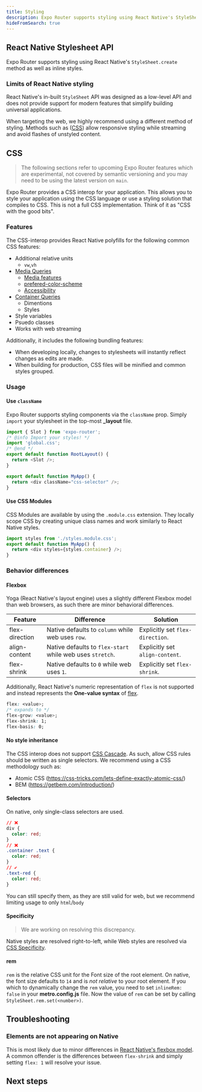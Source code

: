 ```yaml
---
title: Styling
description: Expo Router supports styling using React Native's StyleSheet API, and the experimental support for CSS on web and Tailwind.
hideFromSearch: true
---
```



## React Native Stylesheet API

Expo Router supports styling using React Native's `StyleSheet.create` method as well as inline styles.

### Limits of React Native styling

React Native's in-built `StyleSheet` API was designed as a low-level API and does not provide support for modern features that simplify building universal applications.

When targeting the web, we highly recommend using a different method of styling. Methods such as ([CSS](/router/styling/css_web/)) allow responsive styling while streaming and avoid flashes of unstyled content.

## CSS

> The following sections refer to upcoming Expo Router features which are experimental, not covered by semantic versioning and you may need to be using the latest version on `main`.

Expo Router provides a CSS interop for your application. This allows you to style your application using the CSS language or use a styling solution that compiles to CSS. This is not a full CSS implementation. Think of it as "CSS with the good bits".

### Features

The CSS-interop provides React Native polyfills for the following common CSS features:

- Additional relative units
  - `vw`,`vh`
- [Media Queries](https://developer.mozilla.org/en-US/docs/Web/CSS/Media_Queries/Using_media_queries)
  - [Media features](https://developer.mozilla.org/en-US/docs/Web/CSS/Media_Queries/Using_media_queries#targeting_media_features)
  - [prefered-color-scheme](https://developer.mozilla.org/en-US/docs/Web/CSS/@media/prefers-color-scheme)
  - [Accessibility](https://developer.mozilla.org/en-US/docs/Web/CSS/Media_Queries/Using_Media_Queries_for_Accessibility)
- [Container Queries](https://developer.mozilla.org/en-US/docs/Web/CSS/CSS_Container_Queries)
  - Dimentions
  - Styles
- Style variables
- Psuedo classes
- Works with web streaming

Additionally, it includes the following bundling features:

- When developing locally, changes to stylesheets will instantly reflect changes as edits are made.
- When building for production, CSS files will be minified and common styles grouped.

### Usage

#### Use `className`

Expo Router supports styling components via the `className` prop. Simply `import` your stylesheet in the top-most **\_layout** file.

```js app/_layout.js
import { Slot } from 'expo-router';
/* @info Import your styles! */
import 'global.css';
/* @end */
export default function RootLayout() {
  return <Slot />;
}
```

```js app/index.js
export default function MyApp() {
  return <div className="css-selector" />;
}
```

#### Use CSS Modules

CSS Modules are available by using the `.module.css` extension. They locally scope CSS by creating unique class names and work similarly to React Native styles.

```js app/index.js
import styles from './styles.module.css';
export default function MyApp() {
  return <div styles={styles.container} />;
}
```

### Behavior differences

#### Flexbox

Yoga (React Native's layout engine) uses a slightly different Flexbox model than web browsers, as such there are minor behavioral differences.

| Feature        | Difference                                                | Solution                         |
| -------------- | --------------------------------------------------------- | -------------------------------- |
| flex-direction | Native defaults to `column` while web uses `row`.         | Explicitly set `flex-direction`. |
| align-content  | Native defaults to `flex-start` while web uses `stretch`. | Explicitly set `align-content`.  |
| flex-shrink    | Native defaults to `0` while web uses `1`.                | Explicitly set `flex-shrink`.    |

Additionally, React Native's numeric representation of `flex` is not supported and instead represents the **One-value syntax** of [flex](https://developer.mozilla.org/en-US/docs/Web/CSS/flex).

```css
flex: <value>;
/* expands to */
flex-grow: <value>;
flex-shrink: 1;
flex-basis: 0;
```

#### No style inheritance

The CSS interop does not support [CSS Cascade](https://developer.mozilla.org/en-US/docs/Web/CSS/Cascade). As such, allow CSS rules should be written as single selectors. We recommend using a CSS methodology such as:

- Atomic CSS (https://css-tricks.com/lets-define-exactly-atomic-css/)
- BEM (https://getbem.com/introduction/)

#### Selectors

On native, only single-class selectors are used.

```css
// ❌
div {
  color: red;
}
// ❌
.container .text {
  color: red;
}
// ✔️
.text-red {
  color: red;
}
```

You can still specify them, as they are still valid for web, but we recommend limiting usage to only `html`/`body`

#### Specificity

> We are working on resolving this discrepancy.

Native styles are resolved right-to-left, while Web styles are resolved via [CSS Specificity](https://developer.mozilla.org/en-US/docs/Web/CSS/Specificity).

#### rem

`rem` is the relative CSS unit for the Font size of the root element. On native, the font size defaults to `14` and is _not relative_ to your root element. If you which to dynamically change the `rem` value, you need to set `inlineRem: false` in your **metro.config.js** file. Now the value of `rem` can be set by calling `StyleSheet.rem.set(<number>)`.

## Troubleshooting

### Elements are not appearing on Native

This is most likely due to minor differences in [React Native's flexbox model](#flexbox). A common offender is the differences between `flex-shrink` and simply setting `flex: 1` will resolve your issue.

## Next steps

<BoxLink
  title="Error handling"
  description="Learn how to handle unmatched routes and errors in your app when using Expo Router."
  href="/routing/error-handling/"
/>
